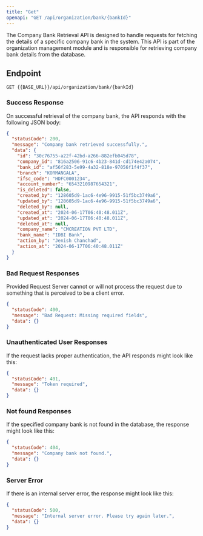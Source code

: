 ---
title: "Get"
openapi: "GET /api/organization/bank/{bankId}"
---

The Company Bank Retrieval API is designed to handle requests for fetching the details of a specific company bank in the system. This API is part of the organization management module and is responsible for retrieving company bank details from the database.

## Endpoint

`GET {{BASE_URL}}/api/organization/bank/{bankId}`

### Success Response

On successful retrieval of the company bank, the API responds with the following JSON body:

```json
{
  "statusCode": 200,
  "message": "Company bank retrieved successfully.",
  "data": {
    "id": "30c76755-a22f-42bd-a266-882efb045d78",
    "company_id": "816a2506-91c6-4b23-841d-cd174e42a074",
    "bank_id": "af56f283-5e99-4a32-818e-97056f1f4f37",
    "branch": "KORMANGALA",
    "ifsc_code": "HDFC0001234",
    "account_number": "6543210987654321",
    "is_deleted": false,
    "created_by": "128605d9-1ac6-4e96-9915-51f5bc3749a6",
    "updated_by": "128605d9-1ac6-4e96-9915-51f5bc3749a6",
    "deleted_by": null,
    "created_at": "2024-06-17T06:40:48.011Z",
    "updated_at": "2024-06-17T06:40:48.011Z",
    "deleted_at": null,
    "company_name": "CMCREATION PVT LTD",
    "bank_name": "IDBI Bank",
    "action_by": "Jenish Chanchad",
    "action_at": "2024-06-17T06:40:48.011Z"
  }
}
```

### Bad Request Responses

Provided Request Server cannot or will not process the request due to something that is perceived to be a client error.

```json
{
  "statusCode": 400,
  "message": "Bad Request: Missing required fields",
  "data": {}
}
```

### Unauthenticated User Responses

If the request lacks proper authentication, the API responds might look like this:

```json
{
  "statusCode": 401,
  "message": "Token required",
  "data": {}
}
```

### Not found Responses

If the specified company bank is not found in the database, the response might look like this:

```json
{
  "statusCode": 404,
  "message": "Company bank not found.",
  "data": {}
}
```

### Server Error

If there is an internal server error, the response might look like this:

```json
{
  "statusCode": 500,
  "message": "Internal server error. Please try again later.",
  "data": {}
}
```
